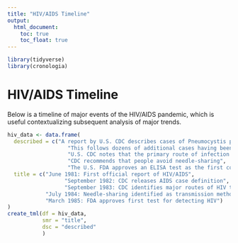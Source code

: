 ```yaml
---
title: "HIV/AIDS Timeline"
output: 
  html_document:
    toc: true
    toc_float: true
--- 
```


```r
library(tidyverse)
library(cronologia)
```

# HIV/AIDS Timeline

Below is a timeline of major events of the HIV/AIDS pandemic, which is useful contextualizing subsequent analysis of major trends.

```r
hiv_data <- data.frame(
  described = c("A report by U.S. CDC describes cases of Pneumocystis pneumonia with unknown etiology in previously healthy men. This is the first reporting of cases in the HIV/AIDS pandemic",
                   "This follows dozens of additional cases having been reported among homosexual men, mostly in New York and California",
                   "U.S. CDC notes that the primary route of infection is sexual contact. Transmission does not occur through casual contact, food, air, or surfaces.",
                   "CDC recommends that people avoid needle-sharing",
                   "The U.S. FDA approves an ELISA test as the first commercially available test for detecting HIV in blood"),
  title = c("June 1981: First official report of HIV/AIDS",
                  "September 1982: CDC releases AIDS case definition",
                  "September 1983: CDC identifies major routes of HIV transmission",
            "July 1984: Needle-sharing identified as transmission method",
            "March 1985: FDA approves first test for detecting HIV")
) 
create_tml(df = hiv_data, 
           smr = "title", 
           dsc = "described"
           )
```





